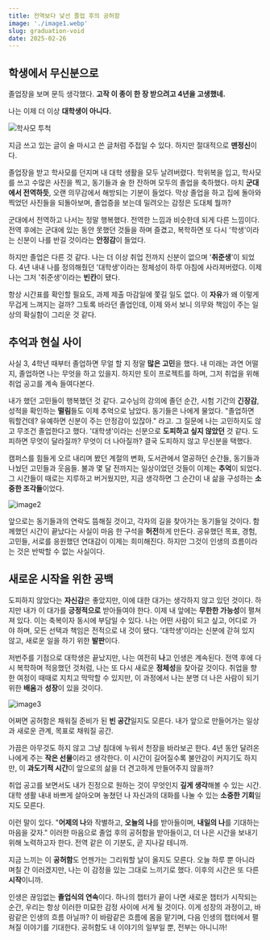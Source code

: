 ```yaml
---
title: 전역보다 낯선 졸업 후의 공허함
image: './image1.webp'
slug: graduation-void
date: 2025-02-26
---
```


## 학생에서 무신분으로

졸업장을 보며 문득 생각했다. **고작 이 종이 한 장 받으려고 4년을 고생했네.**

나는 이제 더 이상 **대학생이 아니다.**

![학사모 투척](./graduation.gif)

지금 쓰고 있는 글이 술 마시고 쓴 글처럼 주접일 수 있다. 하지만 절대적으로 **맨정신**이다.

졸업장을 받고 학사모를 던지며 내 대학 생활을 모두 날려버렸다.
학위복을 입고, 학사모를 쓰고 수많은 사진을 찍고, 동기들과 술 한 잔하며 모두의 졸업을 축하했다.
마치 **군대에서 전역하듯**, 오랜 의무감에서 해방되는 기분이 들었다.
막상 졸업을 하고 집에 돌아와 찍었던 사진들을 되돌아보며, 졸업증을 보는데 밀려오는 감정은 도대체 뭘까?

군대에서 전역하고 나서는 정말 행복했다. 전역한 느낌과 비슷한데 되게 다른 느낌이다.
전역 후에는 군대에 있는 동안 못했던 것들을 하며 즐겼고, 복학하면 또 다시 '학생'이라는 신분이 나를 반길 것이라는 **안정감**이 들었다.

하지만 졸업은 다른 것 같다. 나는 더 이상 취업 전까지 신분이 없으며 '**취준생**'이 되었다.
4년 내내 나를 정의해줬던 '대학생'이라는 정체성이 하루 아침에 사라져버렸다. 이제 나는 그저 '취준생'이라는 **빈칸**이 됐다.

항상 시간표를 확인할 필요도, 과제 제출 마감일에 쫓길 일도 없다.
이 **자유**가 왜 이렇게 무겁게 느껴지는 걸까? 그토록 바라던 졸업인데, 이제 와서 보니 의무와 책임이 주는 일상의 확실함이 그리운 것 같다.

## 추억과 현실 사이

사실 3, 4학년 때부터 졸업하면 무얼 할 지 정말 **많은 고민**을 했다. 내 미래는 과연 어떨지, 졸업하면 나는 무엇을 하고 있을지.
하지만 토이 프로젝트를 하며, 그저 취업을 위해 취업 공고를 계속 들여다본다.

내가 했던 고민들이 행복했던 것 같다. 교수님의 강의에 졸던 순간, 시험 기간의 **긴장감**, 성적을 확인하는 **떨림**들도 이제 추억으로 남았다.
동기들은 나에게 물었다. "졸업하면 뭐할건데? 유예하면 신분이 주는 안정감이 있잖아." 라고.
그 질문에 나는 고민하지도 않고 무조건 졸업한다고 했다. '대학생'이라는 신분으로 **도피하고 싶지 않았던** 것 같다.
도피하면 무엇이 달라질까? 무엇이 더 나아질까? 결국 도피하지 않고 무신분을 택했다.

캠퍼스를 힘들게 오르 내리며 봤던 계절의 변화, 도서관에서 열공하던 순간들, 동기들과 나눴던 고민들과 웃음들.
불과 몇 달 전까지는 일상이었던 것들이 이제는 **추억**이 되었다.
그 시간들이 때로는 지루하고 버거웠지만, 지금 생각하면 그 순간이 내 삶을 구성하는 **소중한 조각들**이었다.

![image2](./image2.webp)

앞으로는 동기들과의 연락도 뜸해질 것이고, 각자의 길을 찾아가는 동기들일 것이다.
함께했던 시간이 끝났다는 사실이 마음 한 구석을 **허전**하게 만든다.
공유했던 목표, 경험, 고민들, 서로를 응원했던 연대감이 이제는 희미해진다. 하지만 그것이 인생의 흐름이라는 것은 반박할 수 없는 사실이다.

## 새로운 시작을 위한 공백

도피하지 않았다는 **자신감**은 좋았지만, 이에 대한 대가는 생각하지 않고 있던 것이다.
하지만 내가 이 대가를 **긍정적으로** 받아들여야 한다. 이제 내 앞에는 **무한한 가능성**이 펼쳐져 있다.
이는 축복이자 동시에 부담일 수 있다. 나는 어떤 사람이 되고 싶고, 어디로 가야 하며, 모든 선택과 책임은 전적으로 내 것이 됐다.
'대학생'이라는 신분에 갇혀 있지 않고, 새로운 일을 하기 위한 **발판**이다.

저번주를 기점으로 대학생은 끝났지만, 나는 여전히 **나**고 인생은 계속된다.
전역 후에 다시 복학하며 적응했던 것처럼, 나는 또 다시 새로운 **정체성**을 찾아갈 것이다.
취업을 향한 여정이 때때로 지치고 막막할 수 있지만, 이 과정에서 나는 분명 더 나은 사람이 되기 위한 **배움**과 **성장**이 있을 것이다.

![image3](./image3.webp)

어쩌면 공허함은 채워질 준비가 된 **빈 공간**일지도 모른다. 내가 앞으로 만들어가는 일상과 새로운 관계, 목표로 채워질 공간.

가끔은 아무것도 하지 않고 그냥 침대에 누워서 천장을 바라보곤 한다. 4년 동안 달려온 나에게 주는 **작은 선물**이라고 생각한다.
이 시간이 길어질수록 불안감이 커지기도 하지만, 이 **과도기적 시간**이 앞으로의 삶을 더 견고하게 만들어주지 않을까?

취업 공고를 보면서도 내가 진정으로 원하는 것이 무엇인지 **깊게 생각**해볼 수 있는 시간.
대학 생활 내내 바쁘게 살아오며 놓쳤던 나 자신과의 대화를 나눌 수 있는 **소중한 기회**일지도 모른다.

이런 말이 있다. "**어제의 나**와 작별하고, **오늘의 나**를 받아들이며, **내일의 나**를 기대하는 마음을 갖자."
이러한 마음으로 졸업 후의 공허함을 받아들이고, 더 나은 시간을 보내기 위해 노력하고자 한다.
전역 같은 이 기분도, 곧 지나갈 테니까.

지금 느끼는 이 **공허함**도 언젠가는 그리워할 날이 올지도 모른다. 오늘 하루 뿐 아니라 며칠 간 이러겠지만, 나는 이 감정을 있는 그대로 느끼기로 했다.
이후의 시간은 또 다른 **시작**이니까.

인생은 끊임없는 **졸업식의 연속**이다. 하나의 챕터가 끝이 나면 새로운 챕터가 시작되는 순간, 우리는 항상 이러한 미묘한 감정 사이에 서게 될 것이다.
이게 성장의 과정이고, 바람같은 인생의 흐름 아닐까? 이 바람같은 흐름에 몸을 맡기며, 다음 인생의 챕터에서 펼쳐질 이야기를 기대한다.
공허함도 내 이야기의 일부일 뿐, 전부는 아니니까!
